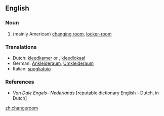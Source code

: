 ==English==

===Noun===
{{en-noun}}

# (mainly American) [[changing room]], [[locker-room]]

===Translations===
{{rfc-level|Translations at L3+ (AutoFormat would have corrected level of Translations)}}
*Dutch: [[kleedkamer]] {{f}} or {{m}}, [[kleedlokaal]] {{n}}
*German: [[Ankleideraum]], [[Umkleideraum]] {{m}}
*Italian: [[spogliatoio]] {{m}}

===References===
* ''Van Dale Engels- Nederlands'' [reputable dictionary English - Dutch, in Dutch]

[[zh:changeroom]]